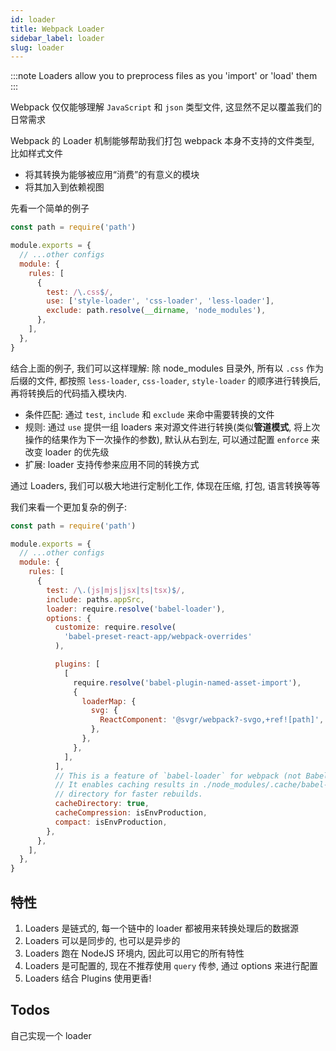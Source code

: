 ```yaml
---
id: loader
title: Webpack Loader
sidebar_label: loader
slug: loader
---
```


:::note
Loaders allow you to preprocess files as you 'import' or 'load' them
:::

Webpack 仅仅能够理解 `JavaScript` 和 `json` 类型文件, 这显然不足以覆盖我们的日常需求

Webpack 的 Loader 机制能够帮助我们打包 webpack 本身不支持的文件类型, 比如样式文件

- 将其转换为能够被应用“消费”的有意义的模块
- 将其加入到依赖视图

先看一个简单的例子

```javascript
const path = require('path')

module.exports = {
  // ...other configs
  module: {
    rules: [
      {
        test: /\.css$/,
        use: ['style-loader', 'css-loader', 'less-loader'],
        exclude: path.resolve(__dirname, 'node_modules'),
      },
    ],
  },
}
```

结合上面的例子, 我们可以这样理解: 除 node_modules 目录外, 所有以 `.css` 作为后缀的文件, 都按照 `less-loader`, `css-loader`, `style-loader` 的顺序进行转换后, 再将转换后的代码插入模块内.

- 条件匹配: 通过 `test`, `include` 和 `exclude` 来命中需要转换的文件
- 规则: 通过 `use` 提供一组 loaders 来对源文件进行转换(类似**管道模式**, 将上次操作的结果作为下一次操作的参数), 默认从右到左, 可以通过配置 `enforce` 来改变 loader 的优先级
- 扩展: loader 支持传参来应用不同的转换方式

通过 Loaders, 我们可以极大地进行定制化工作, 体现在压缩, 打包, 语言转换等等

我们来看一个更加复杂的例子:

```javascript
const path = require('path')

module.exports = {
  // ...other configs
  module: {
    rules: [
      {
        test: /\.(js|mjs|jsx|ts|tsx)$/,
        include: paths.appSrc,
        loader: require.resolve('babel-loader'),
        options: {
          customize: require.resolve(
            'babel-preset-react-app/webpack-overrides'
          ),

          plugins: [
            [
              require.resolve('babel-plugin-named-asset-import'),
              {
                loaderMap: {
                  svg: {
                    ReactComponent: '@svgr/webpack?-svgo,+ref![path]',
                  },
                },
              },
            ],
          ],
          // This is a feature of `babel-loader` for webpack (not Babel itself).
          // It enables caching results in ./node_modules/.cache/babel-loader/
          // directory for faster rebuilds.
          cacheDirectory: true,
          cacheCompression: isEnvProduction,
          compact: isEnvProduction,
        },
      },
    ],
  },
}
```

## 特性

1. Loaders 是链式的, 每一个链中的 loader 都被用来转换处理后的数据源
2. Loaders 可以是同步的, 也可以是异步的
3. Loaders 跑在 NodeJS 环境内, 因此可以用它的所有特性
4. Loaders 是可配置的, 现在不推荐使用 `query` 传参, 通过 options 来进行配置
5. Loaders 结合 Plugins 使用更香!

## Todos

自己实现一个 loader

